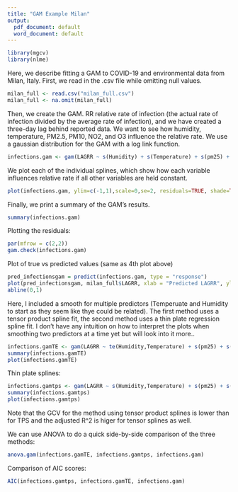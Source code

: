 ```yaml
---
title: "GAM Example Milan"
output:
  pdf_document: default
  word_document: default
---
```


```r
library(mgcv)
library(nlme)
```

Here, we describe fitting a GAM to COVID-19 and environmental data from Milan, Italy.
First, we read in the .csv file while omitting null values.

```r
milan_full <- read.csv("milan_full.csv")
milan_full <- na.omit(milan_full)
```

Then, we create the GAM. RR relative rate of infection (the actual rate of infection divided by the average rate of infection), and we have created a three-day lag behind reported data. We want to see how humidity, temperature, PM2.5, PM10, NO2, and O3 influence the relative rate. We use a gaussian distribution for the GAM with a log link function.

```r
infections.gam <- gam(LAGRR ~ s(Humidity) + s(Temperature) + s(pm25) + s(pm10) + s(no) + s(o3), family=gaussian(link="log"), data=milan_full)
```

We plot each of the individual splines, which show how each variable influences relative rate if all other variables are held constant.

```r
plot(infections.gam, ylim=c(-1,1),scale=0,se=2, residuals=TRUE, shade=TRUE,pages=1)
```

Finally, we print a summary of the GAM's results.

```r
summary(infections.gam)
```
Plotting the residuals: 
```r
par(mfrow = c(2,2))
gam.check(infections.gam)
```
Plot of true vs predicted values (same as 4th plot above)
```r
pred_infectionsgam = predict(infections.gam, type = "response")
plot(pred_infectionsgam, milan_full$LAGRR, xlab = "Predicted LAGRR", ylab = "True LAGRR")
abline(0,1)
```
Here, I included a smooth for multiple predictors (Temperuate and Humidity to start as they seem like thye could be related). The first method uses a tensor product spline fit, the second method uses a thin plate regression spline fit. I don't have any intuition on how to interpret the plots when smoothing two predictors at a time yet but will look into it more..

```r
infections.gamTE <- gam(LAGRR ~ te(Humidity,Temperature) + s(pm25) + s(pm10) + s(no) + s(o3), family=gaussian(link="log"), data=milan_full)
summary(infections.gamTE)
plot(infections.gamTE)
```

Thin plate splines:
```r
infections.gamtps <- gam(LAGRR ~ s(Humidity,Temperature) + s(pm25) + s(pm10) + s(no) + s(o3), family=gaussian(link="log"), data=milan_full)
summary(infections.gamtps)
plot(infections.gamtps)
```
Note that the GCV for the method using tensor product splines is lower than for TPS and the adjusted R^2 is higer for tensor splines as well. 


We can use ANOVA to do a quick side-by-side comparison of the three methods:
```r
anova.gam(infections.gamTE, infections.gamtps, infections.gam)
```
Comparison of AIC scores:
```r
AIC(infections.gamtps, infections.gamTE, infections.gam)
```

